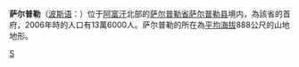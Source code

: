 {{Unreferenced |time=2009-07-22T23:17:30+00:00 }}<!-- 本调用由 {{subst:Unreferenced/auto}} 自动产生。 -->
{{Infobox Settlement
| name = 萨尔普勒
| native_name=سر پل
| image_skyline = 
| imagesize = 
| image_caption = 
| image_flag = 
| image_shield = 
| pushpin_map = Afghanistan
| pushpin_label_position = bottom
| subdivision_type = 国家
| subdivision_name = {{AFG}}
| subdivision_type1 = [[阿富汗行政区划|省]]
| subdivision_name1 = [[萨尔普勒省|萨尔普勒省]]
| subdivision_type2 = 
| subdivision_name2 = 
| elevation_m = 
| elevation_ft = 
| area_total_km2 = 
| population_as_of = 2006年
| population_total = 136000
| population_density_km2 = 
| timezone = 
| utc_offset = +4:30
| timezone_DST = 
| utc_offset_DST = 
|latd=36|latm=13 |lats=17|latNS=N
|longd=65|longm=55 |longs=40|longEW=E
|coordinates_type = region:AF-SAR_type:city
|coordinates_display = inline, title
| website =  
}}
'''萨尔普勒'''（[[波斯语|波斯语]]：'''{{lang|fa|سر پل}}'''）位于[[阿富汗|阿富汗]]北部的[[萨尔普勒省|萨尔普勒省]][[萨尔普勒县|萨尔普勒县]]境内，為該省的首府，2006年時的人口有13萬6000人。萨尔普勒的所在為[[平均海拔|平均海拔]]888公尺的山地地形。

[[Category:阿富汗城市|S]]
